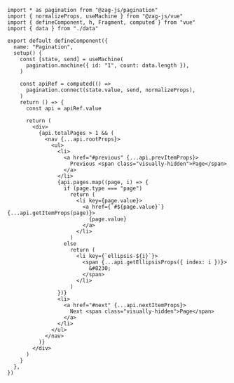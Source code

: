 ```tsx
import * as pagination from "@zag-js/pagination"
import { normalizeProps, useMachine } from "@zag-js/vue"
import { defineComponent, h, Fragment, computed } from "vue"
import { data } from "./data"

export default defineComponent({
  name: "Pagination",
  setup() {
    const [state, send] = useMachine(
      pagination.machine({ id: "1", count: data.length }),
    )

    const apiRef = computed(() =>
      pagination.connect(state.value, send, normalizeProps),
    )
    return () => {
      const api = apiRef.value

      return (
        <div>
          {api.totalPages > 1 && (
            <nav {...api.rootProps}>
              <ul>
                <li>
                  <a href="#previous" {...api.prevItemProps}>
                    Previous <span class="visually-hidden">Page</span>
                  </a>
                </li>
                {api.pages.map((page, i) => {
                  if (page.type === "page")
                    return (
                      <li key={page.value}>
                        <a href={`#${page.value}`} {...api.getItemProps(page)}>
                          {page.value}
                        </a>
                      </li>
                    )
                  else
                    return (
                      <li key={`ellipsis-${i}`}>
                        <span {...api.getEllipsisProps({ index: i })}>
                          &#8230;
                        </span>
                      </li>
                    )
                })}
                <li>
                  <a href="#next" {...api.nextItemProps}>
                    Next <span class="visually-hidden">Page</span>
                  </a>
                </li>
              </ul>
            </nav>
          )}
        </div>
      )
    }
  },
})
```
